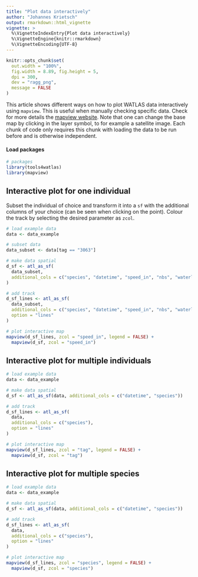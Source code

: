```yaml
---
title: "Plot data interactively"
author: "Johannes Krietsch"
output: rmarkdown::html_vignette
vignette: >
  %\VignetteIndexEntry{Plot data interactively}
  %\VignetteEngine{knitr::rmarkdown}
  %\VignetteEncoding{UTF-8}
---
```


```r
knitr::opts_chunk$set(
  out.width = "100%",
  fig.width = 8.89, fig.height = 5,
  dpi = 300,
  dev = "ragg_png",
  message = FALSE
)
```

This article shows different ways on how to plot WATLAS data interactively using `mapview`. This is useful when manually checking specific data. Check for more details the [mapview website](https://r-spatial.github.io/mapview/index.html). Note that one can change the base map by clicking in the layer symbol, to for example a satellite image. Each chunk of code only requires this chunk with loading the data to be run before and is otherwise independent. 

#### Load packages

```r
# packages
library(tools4watlas)
library(mapview)
```

## Interactive plot for one individual

Subset the individual of choice and transform it into a `sf` with the additional columns of your choice (can be seen when clicking on the point). Colour the track by selecting the desired parameter as `zcol`.

```r
# load example data
data <- data_example

# subset data
data_subset <- data[tag == "3063"]

# make data spatial
d_sf <- atl_as_sf(
  data_subset,
  additional_cols = c("species", "datetime", "speed_in", "nbs", "waterlevel")
)

# add track
d_sf_lines <- atl_as_sf(
  data_subset,
  additional_cols = c("species", "datetime", "speed_in", "nbs", "waterlevel"),
  option = "lines"
)

# plot interactive map
mapview(d_sf_lines, zcol = "speed_in", legend = FALSE) +
  mapview(d_sf, zcol = "speed_in")
```



## Interactive plot for multiple individuals

```r
# load example data
data <- data_example

# make data spatial
d_sf <- atl_as_sf(data, additional_cols = c("datetime", "species"))

# add track
d_sf_lines <- atl_as_sf(
  data,
  additional_cols = c("species"),
  option = "lines"
)

# plot interactive map
mapview(d_sf_lines, zcol = "tag", legend = FALSE) +
  mapview(d_sf, zcol = "tag")
```

## Interactive plot for multiple species


```r
# load example data
data <- data_example

# make data spatial
d_sf <- atl_as_sf(data, additional_cols = c("datetime", "species"))

# add track
d_sf_lines <- atl_as_sf(
  data,
  additional_cols = c("species"),
  option = "lines"
)

# plot interactive map
mapview(d_sf_lines, zcol = "species", legend = FALSE) +
  mapview(d_sf, zcol = "species")
```
